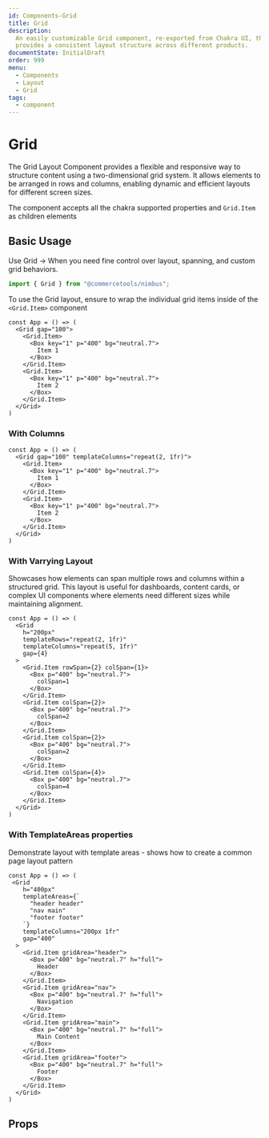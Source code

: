 ```yaml
---
id: Components-Grid
title: Grid
description:
  An easily customizable Grid component, re-exported from Chakra UI, that
  provides a consistent layout structure across different products.
documentState: InitialDraft
order: 999
menu:
  - Components
  - Layout
  - Grid
tags:
  - component
---
```


# Grid

The Grid Layout Component provides a flexible and responsive way to structure
content using a two-dimensional grid system. It allows elements to be arranged
in rows and columns, enabling dynamic and efficient layouts for different screen
sizes.

The component accepts all the chakra supported properties and `Grid.Item` as
children elements

## Basic Usage

Use Grid → When you need fine control over layout, spanning, and custom grid
behaviors.

```jsx
import { Grid } from "@commercetools/nimbus";
```

To use the Grid layout, ensure to wrap the individual grid items inside of the
`<Grid.Item>` component

```jsx-live
const App = () => (
  <Grid gap="100">
    <Grid.Item>
      <Box key="1" p="400" bg="neutral.7">
        Item 1
      </Box>
    </Grid.Item>
    <Grid.Item>
      <Box key="1" p="400" bg="neutral.7">
        Item 2
      </Box>
    </Grid.Item>
  </Grid>
)
```

### With Columns

```jsx-live
const App = () => (
  <Grid gap="100" templateColumns="repeat(2, 1fr)">
    <Grid.Item>
      <Box key="1" p="400" bg="neutral.7">
        Item 1
      </Box>
    </Grid.Item>
    <Grid.Item>
      <Box key="1" p="400" bg="neutral.7">
        Item 2
      </Box>
    </Grid.Item>
  </Grid>
)
```

### With Varrying Layout

Showcases how elements can span multiple rows and columns within a structured
grid. This layout is useful for dashboards, content cards, or complex UI
components where elements need different sizes while maintaining alignment.

```jsx-live
const App = () => (
  <Grid
    h="200px"
    templateRows="repeat(2, 1fr)"
    templateColumns="repeat(5, 1fr)"
    gap={4}
  >
    <Grid.Item rowSpan={2} colSpan={1}>
      <Box p="400" bg="neutral.7">
        colSpan=1
      </Box>
    </Grid.Item>
    <Grid.Item colSpan={2}>
      <Box p="400" bg="neutral.7">
        colSpan=2
      </Box>
    </Grid.Item>
    <Grid.Item colSpan={2}>
      <Box p="400" bg="neutral.7">
        colSpan=2
      </Box>
    </Grid.Item>
    <Grid.Item colSpan={4}>
      <Box p="400" bg="neutral.7">
        colSpan=4
      </Box>
    </Grid.Item>
  </Grid>
)
```

### With TemplateAreas properties

Demonstrate layout with template areas - shows how to create a common page
layout pattern

```jsx-live
const App = () => (
 <Grid
    h="400px"
    templateAreas={`
      "header header"
      "nav main"
      "footer footer"
    `}
    templateColumns="200px 1fr"
    gap="400"
  >
    <Grid.Item gridArea="header">
      <Box p="400" bg="neutral.7" h="full">
        Header
      </Box>
    </Grid.Item>
    <Grid.Item gridArea="nav">
      <Box p="400" bg="neutral.7" h="full">
        Navigation
      </Box>
    </Grid.Item>
    <Grid.Item gridArea="main">
      <Box p="400" bg="neutral.7" h="full">
        Main Content
      </Box>
    </Grid.Item>
    <Grid.Item gridArea="footer">
      <Box p="400" bg="neutral.7" h="full">
        Footer
      </Box>
    </Grid.Item>
  </Grid>
)
```

## Props

<PropTable id="Grid" />
